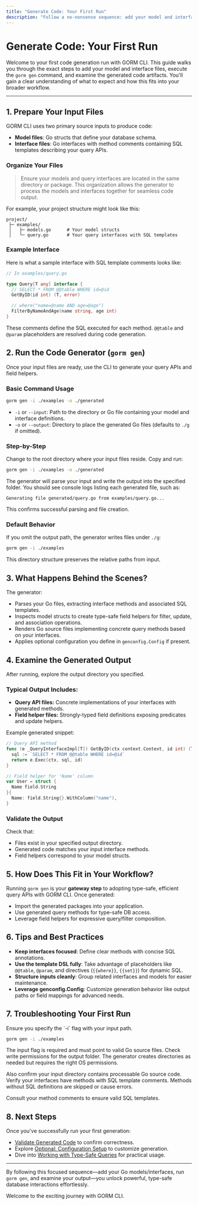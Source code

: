 ```yaml
---
title: "Generate Code: Your First Run"
description: "Follow a no-nonsense sequence: add your model and interface files, run `gorm gen`, and examine the generated output. See exactly what to expect and how the process fits into your workflow."
---
```


# Generate Code: Your First Run

Welcome to your first code generation run with GORM CLI. This guide walks you through the exact steps to add your model and interface files, execute the `gorm gen` command, and examine the generated code artifacts. You'll gain a clear understanding of what to expect and how this fits into your broader workflow.

---

## 1. Prepare Your Input Files

GORM CLI uses two primary source inputs to produce code:

- **Model files**: Go structs that define your database schema.
- **Interface files**: Go interfaces with method comments containing SQL templates describing your query APIs.

### Organize Your Files

> Ensure your models and query interfaces are located in the same directory or package. This organization allows the generator to process the models and interfaces together for seamless code output.

For example, your project structure might look like this:

```
project/
 ├─ examples/
 │   ├─ models.go      # Your model structs
 │   └─ query.go       # Your query interfaces with SQL templates
```

### Example Interface

Here is what a sample interface with SQL template comments looks like:

```go
// In examples/query.go

type Query[T any] interface {
  // SELECT * FROM @@table WHERE id=@id
  GetByID(id int) (T, error)

  // where("name=@name AND age=@age")
  FilterByNameAndAge(name string, age int)
}
```

These comments define the SQL executed for each method. `@@table` and `@param` placeholders are resolved during code generation.


## 2. Run the Code Generator (`gorm gen`)

Once your input files are ready, use the CLI to generate your query APIs and field helpers.

### Basic Command Usage

```bash
gorm gen -i ./examples -o ./generated
```

- `-i` or `--input`: Path to the directory or Go file containing your model and interface definitions.
- `-o` or `--output`: Directory to place the generated Go files (defaults to `./g` if omitted).

### Step-by-Step

<Steps>
<Step title="Open your terminal and navigate to your project root">
Change to the root directory where your input files reside.
</Step>
<Step title="Run the generator command with input and output flags">
Copy and run:

```bash
gorm gen -i ./examples -o ./generated
```

The generator will parse your input and write the output into the specified folder.
</Step>
<Step title="Observe the CLI output">
You should see console logs listing each generated file, such as:

```
Generating file generated/query.go from examples/query.go...
```
This confirms successful parsing and file creation.
</Step>
</Steps>

### Default Behavior

If you omit the output path, the generator writes files under `./g`:

```bash
gorm gen -i ./examples
```

This directory structure preserves the relative paths from input.


## 3. What Happens Behind the Scenes?

The generator:

- Parses your Go files, extracting interface methods and associated SQL templates.
- Inspects model structs to create type-safe field helpers for filter, update, and association operations.
- Renders Go source files implementing concrete query methods based on your interfaces.
- Applies optional configuration you define in `genconfig.Config` if present.


## 4. Examine the Generated Output

After running, explore the output directory you specified.

### Typical Output Includes:

- **Query API files:** Concrete implementations of your interfaces with generated methods.
- **Field helper files:** Strongly-typed field definitions exposing predicates and update helpers.

Example generated snippet:

```go
// Query API method
func (e _QueryInterfaceImpl[T]) GetByID(ctx context.Context, id int) (T, error) {
  sql := `SELECT * FROM @@table WHERE id=@id`
  return e.Exec(ctx, sql, id)
}

// Field helper for 'Name' column
var User = struct {
  Name field.String
}{
  Name: field.String{}.WithColumn("name"),
}
```

### Validate the Output

Check that:

- Files exist in your specified output directory.
- Generated code matches your input interface methods.
- Field helpers correspond to your model structs.


## 5. How Does This Fit in Your Workflow?

Running `gorm gen` is your **gateway step** to adopting type-safe, efficient query APIs with GORM CLI. Once generated:

- Import the generated packages into your application.
- Use generated query methods for type-safe DB access.
- Leverage field helpers for expressive query/filter composition.


## 6. Tips and Best Practices

- **Keep interfaces focused**: Define clear methods with concise SQL annotations.
- **Use the template DSL fully**: Take advantage of placeholders like `@@table`, `@param`, and directives (`{{where}}`, `{{set}}`) for dynamic SQL.
- **Structure inputs cleanly**: Group related interfaces and models for easier maintenance.
- **Leverage genconfig.Config**: Customize generation behavior like output paths or field mappings for advanced needs.


## 7. Troubleshooting Your First Run

<AccordionGroup title="Common Issues">
<Accordion title="Missing Input Path Error">
Ensure you specify the `-i` flag with your input path.

```bash
gorm gen -i ./examples
```

The input flag is required and must point to valid Go source files.
</Accordion>
<Accordion title="Output Directory Not Created or Empty">
Check write permissions for the output folder. The generator creates directories as needed but requires the right OS permissions.

Also confirm your input directory contains processable Go source code.
</Accordion>
<Accordion title="No Methods Generated">
Verify your interfaces have methods with SQL template comments. Methods without SQL definitions are skipped or cause errors.

Consult your method comments to ensure valid SQL templates.
</Accordion>
</AccordionGroup>


## 8. Next Steps

Once you've successfully run your first generation:

- [Validate Generated Code](/getting-started/first-steps/validate-output) to confirm correctness.
- Explore [Optional: Configuration Setup](/getting-started/first-steps/config-setup) to customize generation.
- Dive into [Working with Type-Safe Queries](/guides/core-workflows/type-safe-queries) for practical usage.


---

By following this focused sequence—add your Go models/interfaces, run `gorm gen`, and examine your output—you unlock powerful, type-safe database interactions effortlessly.

Welcome to the exciting journey with GORM CLI.
